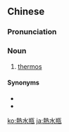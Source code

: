 {{also|热水瓶}}
==Chinese==
{{zh-forms|s=热水瓶|type=21}}

===Pronunciation===
{{zh-pron
|m=rèshuǐpíng
|c=jit6 seoi2 ping4
|mn=qz,xm:lia̍t-chúi-pân/zz:jia̍t-chúi-pân
|cat=n
}}

===Noun===
{{zh-noun|mw=隻}}

# [[thermos]]

====Synonyms====
* {{zh-l|暖壺}}
* {{zh-l|暖瓶}}

{{zh-cat|Elementary}}

[[ko:熱水瓶]]
[[ja:熱水瓶]]